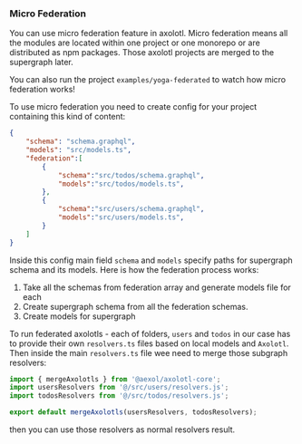 ### Micro Federation
You can use micro federation feature in axolotl. Micro federation means all the modules are located within one project or one monorepo or are distributed as npm packages. Those axolotl projects are merged to the supergraph later. 

You can also run the project `examples/yoga-federated` to watch how
micro federation works!

To use micro federation you need to create config for your project containing
this kind of content:
```json [filename="axolotl.json"]
{
    "schema": "schema.graphql",
    "models": "src/models.ts",
    "federation":[
        {
            "schema":"src/todos/schema.graphql",
            "models":"src/todos/models.ts",
        },
        {
            "schema":"src/users/schema.graphql",
            "models":"src/users/models.ts",
        }
    ]
}
```

Inside this config main field `schema` and `models` specify paths for supergraph
schema and its models. Here is how the federation process works:

1. Take all the schemas from federation array and generate models file for each
2. Create supergraph schema from all the federation schemas.
3. Create models for supergraph

To run federated axolotls - each of folders, `users` and `todos` in our case has
to provide their own `resolvers.ts` files based on local models and `Axolotl`.
Then inside the main `resolvers.ts` file wee need to merge those subgraph
resolvers:

```ts [filename="src/resolvers.ts"]
import { mergeAxolotls } from '@aexol/axolotl-core';
import usersResolvers from '@/src/users/resolvers.js';
import todosResolvers from '@/src/todos/resolvers.js';

export default mergeAxolotls(usersResolvers, todosResolvers);
```

then you can use those resolvers as normal resolvers result.